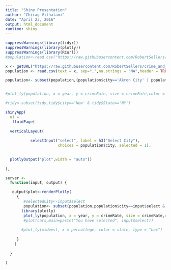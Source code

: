 ```yaml
---
title: "Shiny Presentation"
author: "Chirag Vithalani"
date: "April 23, 2016"
output: html_document
runtime: shiny
---
```



```r

suppressWarnings(library(tidyr))
suppressWarnings(library(plotly))
suppressWarnings(library(RCurl))
#population<-read.csv("https://raw.githubusercontent.com/RobertSellers/crime_and_weather_study/master/data/Export/crimeANDweather_v1.csv", sep=",",na.strings = "NA",header = TRUE,stringsAsFactors = FALSE)

x <- getURL("https://raw.githubusercontent.com/RobertSellers/crime_and_weather_study/master/data/Export/crimeANDweather_v1.csv")
population <- read.csv(text = x, sep=",",na.strings = "NA",header = TRUE,stringsAsFactors = FALSE)

population<- subset(population,(population$city=='Akron City' | population$city=='Ada County') & population$year >2005)


#plot_ly(population, x = year, y = crimeRate, size = crimeRate,color = meanMaxF,opacity = meanMaxF, mode = "markers",colors ="Reds")

#tidy<-subset(tidy,tidy$city=='New' & tidy$State=='NY')

```


```r


shinyApp(
  ui = 
   fluidPage(
  
  verticalLayout(
  
           selectInput("select", label = h3("Select City"), 
                       choices = population$city, selected = 1),
    

  plotlyOutput("plot",width = "auto"))
  
),

server <-
  function(input, output) {

   output$plot<-renderPlotly(
     {
        #selectedCity<-input$select
        population<- subset(population,population$city==input$select & population$year >2005)
       library(plotly)
        plot_ly(population, x = year, y = crimeRate, size = crimeRate,color = meanMaxF,opacity = meanMaxF, mode = "markers",colors ="Reds")
        #plot(cars,main=paste("You have selected", input$select))
       
       #plot_ly(midwest, x = percollege, color = state, type = "box")
     
     }
    )
    
  }
  
)


```
